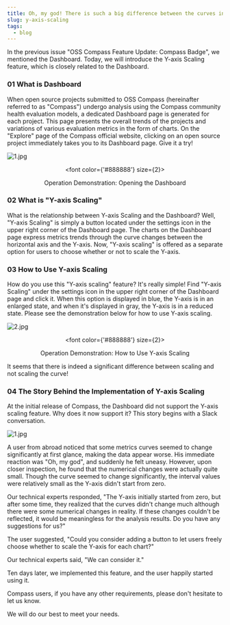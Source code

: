 ```yaml
---
title: Oh, my god! There is such a big difference between the curves in using the Y-axis Scaling or not...
slug: y-axis-scaling
tags:
  - blog
---
```


<!--truncate-->

In the previous issue "OSS Compass Feature Update: Compass Badge", we mentioned the Dashboard. Today, we will introduce the Y-axis Scaling feature, which is closely related to the Dashboard.

### 01 What is Dashboard

When open source projects submitted to OSS Compass (hereinafter referred to as "Compass") undergo analysis using the Compass community health evaluation models, a dedicated Dashboard page is generated for each project. This page presents the overall trends of the projects and variations of various evaluation metrics in the form of charts. On the "Explore" page of the Compass official website, clicking on an open source project immediately takes you to its Dashboard page. Give it a try!

![1.jpg](media/1.gif)

<center>

  <font color={'#888888'} size={2}>

Operation Demonstration: Opening the Dashboard

  </font>

</center>

### 02 What is "Y-axis Scaling"

What is the relationship between Y-axis Scaling and the Dashboard? Well, "Y-axis Scaling" is simply a button located under the settings icon in the upper right corner of the Dashboard page. The charts on the Dashboard page express metrics trends through the curve changes between the horizontal axis and the Y-axis. Now, "Y-axis scaling" is offered as a separate option for users to choose whether or not to scale the Y-axis.

### 03 How to Use Y-axis Scaling

How do you use this "Y-axis scaling" feature? It's really simple! Find "Y-axis Scaling" under the settings icon in the upper right corner of the Dashboard page and click it. When this option is displayed in blue, the Y-axis is in an enlarged state, and when it's displayed in gray, the Y-axis is in a reduced state. Please see the demonstration below for how to use Y-axis scaling.

![2.jpg](media/2.gif)

<center>

  <font color={'#888888'} size={2}>

Operation Demonstration: How to Use Y-axis Scaling

  </font>

</center>

It seems that there is indeed a significant difference between scaling and not scaling the curve!

### 04 The Story Behind the Implementation of Y-axis Scaling

At the initial release of Compass, the Dashboard did not support the Y-axis scaling feature. Why does it now support it? This story begins with a Slack conversation.

![1.jpg](media/1.jpg)

A user from abroad noticed that some metrics curves seemed to change significantly at first glance, making the data appear worse. His immediate reaction was "Oh, my god", and suddenly he felt uneasy. However, upon closer inspection, he found that the numerical changes were actually quite small. Though the curve seemed to change significantly, the interval values were relatively small as the Y-axis didn't start from zero.

Our technical experts responded, "The Y-axis initially started from zero, but after some time, they realized that the curves didn't change much although there were some numerical changes in reality. If these changes couldn't be reflected, it would be meaningless for the analysis results. Do you have any suggestions for us?"

The user suggested, "Could you consider adding a button to let users freely choose whether to scale the Y-axis for each chart?"

Our technical experts said, "We can consider it."

Ten days later, we implemented this feature, and the user happily started using it.

Compass users, if you have any other requirements, please don't hesitate to let us know.

We will do our best to meet your needs.

